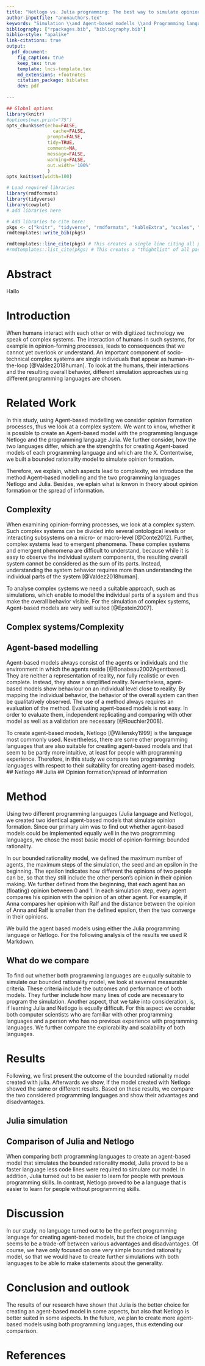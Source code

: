 ```yaml
---
title: "Netlogo vs. Julia programming: The best way to simulate opinion formation"
author-inputfile: "anonauthors.tex" 
keywords: "Simulation \\and Agent-based modells \\and Programming languages \\and Netlogo \\and Julia programming."
bibliography: ["rpackages.bib", "bibliography.bib"]
biblio-style: "apalike"
link-citations: true
output:
  pdf_document:
    fig_caption: true
    keep_tex: true
    template: lncs-template.tex
    md_extensions: +footnotes
    citation_package: biblatex
    dev: pdf
    
---
```



```r
## Global options
library(knitr)
#options(max.print="75")
opts_chunk$set(echo=FALSE,
	             cache=FALSE,
               prompt=FALSE,
               tidy=TRUE,
               comment=NA,
               message=FALSE,
               warning=FALSE,
               out.width='100%'
               )
opts_knit$set(width=100)

# Load required libraries
library(rmdformats)
library(tidyverse)
library(cowplot)
# add libraries here

# Add libraries to cite here:
pkgs <- c("knitr", "tidyverse", "rmdformats", "kableExtra", "scales", "psych", "rmdtemplates")
rmdtemplates::write_bib(pkgs)
```


```r
rmdtemplates::line_cite(pkgs) # This creates a single line citing all packages
#rmdtemplates::list_cite(pkgs) # This creates a "thightlist" of all packages 
```

# Abstract
Hallo

<!--- Ca. 1/2 bis 1 Seite --->
# Introduction
When humans interact with each other or with digitized technology we speak of complex systems. The interaction of humans in such systems, for example in opinion-forming processes, leads to consequences that we cannot yet overlook or understand. An important component of socio-technical complex systems are single individuals that appear as human-in-the-loop [@Valdez2018human]. To look at the humans, their interactions and the resulting overall behavior, different simulation approaches using different programming languages are chosen.  

<!--- Since the spread of the Internet, different programming languages have also evolved.
Our world is more complex than years ago. Understanding what leads to complexity requires to consider the underlying systemic structure (Calero Valdez and Ziefle, 2018).
--->
<!--- Ca. 3 bis 4 Seiten --->
# Related Work
In this study, using Agent-based modelling we consider opinion formation processes, thus we look at a complex system. We want to know, whether it is possible tp create an Agent-based model with the programming language Netlogo and the programming language Julia. We further consider, how the two languages differ, which are the strenghths for creating Agent-based models of each programming language and which are the X. Contentwise, we built a bounded rationality model to simulate opinion formation. 

Therefore, we explain, which aspects lead to complexity, we introduce the method Agent-based modelling and the two programming languages Netlogo and Julia. Besides, we eplain what is knwon in theory about opinion formation or the spread of information. 

## Complexity
When examining opinion-forming processes, we look at a complex system. Such complex systems can be divided into several ontological levels or interacting subsystems on a micro- or macro-level [@Conte2012]. Further, complex systems lead to emergent phenomena. These complex systems and emergent phenomena are difficult to understand, because while it is easy to observe the individual system components, the resulting overall system cannot be considered as the sum of its parts. Instead, understanding the system behavior requires more than understanding the individual parts of the system [@Valdez2018human].  

To analyse complex systems we need a suitable approach, such as simulations, which enable to model the individual parts of a system and thus make the overall behavior visible. For the simulation of complex systems, Agent-based models are very well suited [@Epstein2007]. 


## Complex systems/Complexity
## Agent-based modelling
Agent-based models always consist of the agents or individuals and the environment in which the agents reside [@Bonabeau2002Agentbased]. They are neither a representation of reality, nor fully realistic or even complete.  Instead, they show a simplified reality. Nevertheless, agent-based models show behaviour on an individual level close to reality. By mapping the individual behavior, the behavior of the overall system can then be qualitatively observed. The use of a method always requires an evaluation of the method. Evaluating agent-based models is not easy. In order to evaluate them, independent replicating and comparing with other model as well as a validation are necessary [@Rouchier2008].  

 
To create agent-based models, Netlogo [@Wilensky1999] is the language most commonly used. Nevertheless, there are some other programming languages that are also suitable for creating agent-based models and that seem to be partly more intuitive, at least for people with programming experience. Therefore, in this study we compare two programming languages with respect to their suitability for creating agent-based models. 
## Netlogo
## Julia
## Opinion formation/spread of information


<!--- Ca. 3 bis 4 Seiten --->
# Method
Using two different programming languages (Julia language and Netlogo), we created two identical agent-based models that simulate opinion formation. Since our primary aim was to find out whether agent-based models could be implemented equally well in the two programming languages, we chose the most basic model of opinion-forming: bounded rationality. 

In our bounded rationality model, we defined the maximum number of agents, the maximum steps of the simulation, the seed and an epsilon in the beginning. The epsilon indicates how different the opinions of two people can be, so that they still include the other person's opinion in their opinion making. We further defined from the beginning, that each agent has an (floating) opinion between 0 and 1. In each simulation step, every agent compares his opinion with the opinion of an other agent. For example, if Anna compares her opinion with Ralf and the distance between the opinion of Anna and Ralf is smaller than the defined epsilon, then the two converge in their opinions.

We build the agent based models using either the Julia programming language or Netlogo. For the following analysis of the results we used R Markdown. 

## What do we compare
To find out whether both programming languages are euqually suitable to simulate our bounded rationality model, we look at severeal measurable criteria. These criteria include the outcomes and performance of both models. They further include how many lines of code are necessary to program the simulation. Another aspect, that we take into consideration, is, if learning Julia and Netlogo is equally difficult. For this aspect we consider both computer scientists who are familiar with other programming languages and a person who has no previous experience with programming languages. We further compare the explorability and scalability of both languages.

<!--- Ca. 4 bis 5 Seiten --->
# Results
Following, we first present the outcome of the bounded rationality model created with julia. Afterwards we show, if the model created with Netlogo showed the same or different results. Based on these results, we compare the two considered programming languages and show their advantages and disadvantages.

## Julia simulation

## Comparison of Julia and Netlogo
When comparing both programming languages to create an agent-based model that simulates the bounded rationality model, Julia  proved to be a faster language less code lines were required to simulare our model. In addition, Julia turned out to be easier to learn for people with previous programming skills. In contrast, Netlogo proved to be a language that is easier to learn for people without programming skills.

<!--- Ca. 1 Seite --->
# Discussion
In our study, no language turned out to be the perfect programming language for creating agent-based models, but the choice of language seems to be a trade-off between various advantages and disadvantages. Of course, we have only focused on one very simple bounded rationality model, so that we would have to create further simulations with both languages to be able to make statements about the generality. 

<!--- Ca. 1/2 bis 1 Seite --->
# Conclusion and outlook
The results of our research have shown that Julia is the better choice for creating an agent-based model in some aspects, but also that Netlogo is better suited in some aspects. In the future, we plan to create more agent-based models using both programming languages, thus extending our comparison. 

# References


